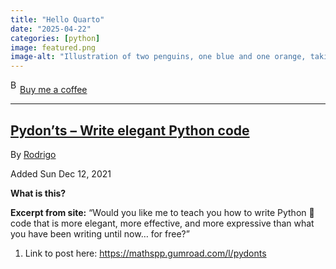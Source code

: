 ```yaml
---
title: "Hello Quarto"
date: "2025-04-22"
categories: [python]
image: featured.png
image-alt: "Illustration of two penguins, one blue and one orange, taking a selfie with a selfie stick. The moon in the background looks like the Quarto logo."
---
```



<link href="https://fonts.googleapis.com/css?family=Cookie" rel="stylesheet"><a class="bmc-button" target="_blank" href="https://www.buymeacoffee.com/JoscelinRocha">![Buy me a coffee](https://cdn.buymeacoffee.com/buttons/bmc-new-btn-logo.svg){alt="Buy me a coffee" width="15" height="21"}Buy me a coffee</a>

------------------------------------------------------------------------


## [Pydon'ts -- Write elegant Python code](https://mathspp.gumroad.com/l/pydonts)

By [Rodrigo](https://mathspp.gumroad.com/l/pydonts)

Added Sun Dec 12, 2021

**What is this?**

**Excerpt from site:** "Would you like me to teach you how to write Python 🐍 code that is more elegant, more effective, and more expressive than what you have been writing until now... for free?"

1.  Link to post here: <https://mathspp.gumroad.com/l/pydonts>